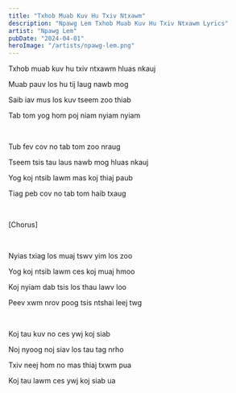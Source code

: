 ```yaml
---
title: "Txhob Muab Kuv Hu Txiv Ntxawm"
description: "Npawg Lem Txhob Muab Kuv Hu Txiv Ntxawm Lyrics"
artist: "Npawg Lem"
pubDate: "2024-04-01"
heroImage: "/artists/npawg-lem.png"
---
```


Txhob muab kuv hu txiv ntxawm hluas nkauj

Muab pauv los hu tij laug nawb mog

Saib iav mus los kuv tseem zoo thiab

Tab tom yog hom poj niam nyiam nyiam

<br />

Tub fev cov no tab tom zoo nraug

Tseem tsis tau laus nawb mog hluas nkauj

Yog koj ntsib lawm mas koj thiaj paub

Tiag peb cov no tab tom haib txaug

<br />

[Chorus]

<br />

Nyias txiag los muaj tswv yim los zoo

Yog koj ntsib lawm ces koj muaj hmoo

Koj nyiam dab tsis los thau lawv loo

Peev xwm nrov poog tsis ntshai leej twg

<br />

Koj tau kuv no ces ywj koj siab

Noj nyoog noj siav los tau tag nrho

Txiv neej hom no mas thiaj txwm pua

Koj tau lawm ces ywj koj siab ua
